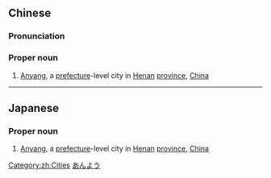 {{also|安阳}}
==Chinese==
{{zh-forms|s=安阳}}

===Pronunciation===
{{zh-pron
|m=Ānyáng
|cat=pn
}}

===Proper noun===
{{zh-proper noun}}

# [[w:Anyang|Anyang]], a [[prefecture]]-level city in [[Henan]] [[province]], [[China]]

[[Category:zh:Cities]]

----

==Japanese==
{{ja-kanjitab|あん|よう|yomi=o}}

===Proper noun===
{{ja-pos|あんよう|proper}}

# [[w:Anyang|Anyang]], a [[prefecture]]-level city in [[Henan]] [[province]], [[China]]

[[Category:ja:Cities|あんよう]]